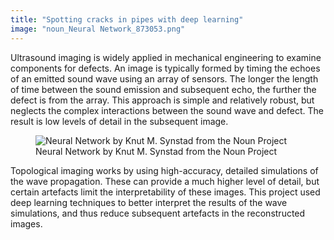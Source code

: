 ```yaml
---
title: "Spotting cracks in pipes with deep learning"
image: "noun_Neural Network_873053.png"
---
```


Ultrasound imaging is widely applied in mechanical engineering to examine components for defects. An image is typically formed by timing the echoes of an emitted sound wave using an array of sensors. The longer the length of time between the sound emission and subsequent echo, the further the defect is from the array. This approach is simple and relatively robust, but neglects the complex interactions between the sound wave and defect. The result is low levels of detail in the subsequent image.

:::{.column-margin}
![Neural Network by Knut M. Synstad from the Noun Project](noun_Neural Network_873053.png)
:::

Topological imaging works by using high-accuracy, detailed simulations of the wave propagation. These can provide a much higher level of detail, but certain artefacts limit the interpretability of these images. This project used deep learning techniques to better interpret the results of the wave simulations, and thus reduce subsequent artefacts in the reconstructed images.

